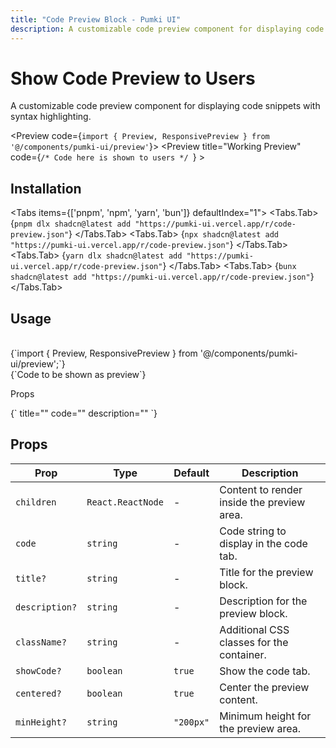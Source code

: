 ```yaml
---
title: "Code Preview Block - Pumki UI"
description: A customizable code preview component for displaying code snippets with syntax highlighting.
---
```



# Show Code Preview to Users

A customizable code preview component for displaying code snippets with syntax highlighting.

<Preview 
  code={`import { Preview, ResponsivePreview } from '@/components/pumki-ui/preview'`}>
        <Preview
            title="Working Preview"
            code={`/* Code here is shown to users */
            `}
        >
        <LustrousText
            className="text-4xl font-semibold tracking-wide"
            text="Ansh Singh Sonkhia India"
            wave
            lustrousColor="#FFD700"
            color="#B8860B"
            duration={1.5}
        />
        </Preview>
</Preview>

## Installation

<Tabs items={['pnpm', 'npm', 'yarn', 'bun']} defaultIndex="1">
  <Tabs.Tab>
    <CodeBlock language="bash">
      {`pnpm dlx shadcn@latest add "https://pumki-ui.vercel.app/r/code-preview.json"`}
    </CodeBlock>
  </Tabs.Tab>
  <Tabs.Tab>
    <CodeBlock language="bash">
      {`npx shadcn@latest add "https://pumki-ui.vercel.app/r/code-preview.json"`}
    </CodeBlock>
  </Tabs.Tab>
  <Tabs.Tab>
    <CodeBlock language="bash">
      {`yarn dlx shadcn@latest add "https://pumki-ui.vercel.app/r/code-preview.json"`}
    </CodeBlock>
  </Tabs.Tab>
  <Tabs.Tab>
    <CodeBlock language="bash">
      {`bunx shadcn@latest add "https://pumki-ui.vercel.app/r/code-preview.json"`}
    </CodeBlock>
  </Tabs.Tab>
</Tabs>

## Usage

<br/>

<CodeBlock language="typescript" showLineNumbers={false}>
    {`import { Preview, ResponsivePreview } from '@/components/pumki-ui/preview';`}
</CodeBlock>

<br/>


<CodeBlock language="mdx" showLineNumbers={false}>
    {`<Preview>Code to be shown as preview</Preview>`}
</CodeBlock>

<Callout>Props</Callout>

<CodeBlock language="mdx">
    {`
title=""
code=""
description=""
`}
</CodeBlock>

## Props


<PumkiTableStyles />

<PumkiTable>
  <table className="pumki-table">
    <thead>
      <tr>
        <th>Prop</th>
        <th>Type</th>
        <th>Default</th>
        <th>Description</th>
      </tr>
    </thead>
    <tbody>
      <tr>
        <td><code>children</code></td>
        <td><code>React.ReactNode</code></td>
        <td>-</td>
        <td>Content to render inside the preview area.</td>
      </tr>
      <tr>
        <td><code>code</code></td>
        <td><code>string</code></td>
        <td>-</td>
        <td>Code string to display in the code tab.</td>
      </tr>
      <tr>
        <td><code>title?</code></td>
        <td><code>string</code></td>
        <td>-</td>
        <td>Title for the preview block.</td>
      </tr>
      <tr>
        <td><code>description?</code></td>
        <td><code>string</code></td>
        <td>-</td>
        <td>Description for the preview block.</td>
      </tr>
      <tr>
        <td><code>className?</code></td>
        <td><code>string</code></td>
        <td>-</td>
        <td>Additional CSS classes for the container.</td>
      </tr>
      <tr>
        <td><code>showCode?</code></td>
        <td><code>boolean</code></td>
        <td><code>true</code></td>
        <td>Show the code tab.</td>
      </tr>
      <tr>
        <td><code>centered?</code></td>
        <td><code>boolean</code></td>
        <td><code>true</code></td>
        <td>Center the preview content.</td>
      </tr>
      <tr>
        <td><code>minHeight?</code></td>
        <td><code>string</code></td>
        <td><code>"200px"</code></td>
        <td>Minimum height for the preview area.</td>
      </tr>
    </tbody>
  </table>
</PumkiTable>